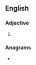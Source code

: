 ==English==

===Adjective===
{{head|en|superlative adjective}}

# {{en-superlative of|bush}}

===Anagrams===
* {{anagrams|en|a=behisstu|Bushites}}
